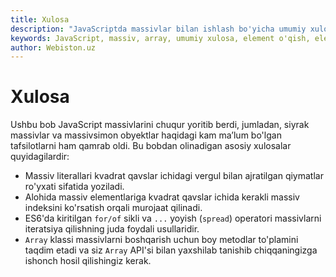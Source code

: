 ```yaml
---
title: Xulosa
description: "JavaScriptda massivlar bilan ishlash bo'yicha umumiy xulosa: elementlarni o'qish va yozish, qo'shish va o'chirish, uzunlikni boshqarish, ko'p o'lchovli massivlar va massivsimon obyektlar. Massiv metodlari (push, pop, map, filter, reduce) yordamida samarali dasturlash."
keywords: JavaScript, massiv, array, umumiy xulosa, element o'qish, element yozish, qo'shish, o‘chirish, uzunlik, length, ko‘p o‘lchovli massiv, multidimensional array, massivsimon obyekt, array-like objects, string as array, massiv metodlari, push, pop, map, filter, reduce, tutorial, beginner, advanced, summary
author: Webiston.uz
---
```


# Xulosa

Ushbu bob JavaScript massivlarini chuqur yoritib berdi, jumladan, siyrak massivlar va massivsimon obyektlar haqidagi kam ma’lum bo'lgan tafsilotlarni ham qamrab oldi. Bu bobdan olinadigan asosiy xulosalar quyidagilardir:

- Massiv literallari kvadrat qavslar ichidagi vergul bilan ajratilgan qiymatlar ro'yxati sifatida yoziladi.
- Alohida massiv elementlariga kvadrat qavslar ichida kerakli massiv indeksini ko'rsatish orqali murojaat qilinadi.
- ES6'da kiritilgan `for/of` sikli va `...` yoyish (`spread`) operatori massivlarni iteratsiya qilishning juda foydali usullaridir.
- `Array` klassi massivlarni boshqarish uchun boy metodlar to'plamini taqdim etadi va siz `Array` API'si bilan yaxshilab tanishib chiqqaningizga ishonch hosil qilishingiz kerak.
